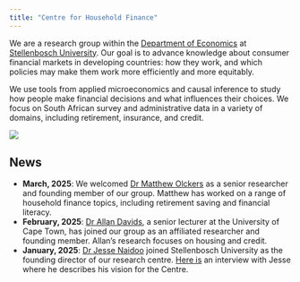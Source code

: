 ```yaml
---
title: "Centre for Household Finance"
---
```


We are a research group within the [Department of Economics](https://www.ekon.sun.ac.za) at [Stellenbosch University](https://www.sun.ac.za). Our goal is to advance knowledge about consumer financial markets in developing countries: how they work, and which policies may make them work more efficiently and more equitably.

We use tools from applied microeconomics and causal inference to study how people make financial decisions and what influences their choices. We focus on South African survey and administrative data in a variety of domains, including retirement, insurance, and credit.

![](images/banner_001.jpg)

## News

- **March, 2025**: We welcomed [Dr Matthew Olckers](https://matthewolckers.com/) as a senior researcher and founding member of our group. Matthew has worked on a range of household finance topics, including retirement saving and financial literacy. 
- **February, 2025**: [Dr Allan Davids](https://allandav.github.io/), a senior lecturer at the University of Cape Town, has joined our group as an affiliated researcher and founding member. Allan's research focuses on housing and credit. 
- **January, 2025**: [Dr Jesse Naidoo](https://jnaidoo.rbind.io/) joined Stellenbosch University as the founding director of our research centre. [Here is](https://www.ekon.sun.ac.za/blog/2025-1-17-jesse-naidoo-heads-new-centre) an interview with Jesse where he describes his vision for the Centre.

